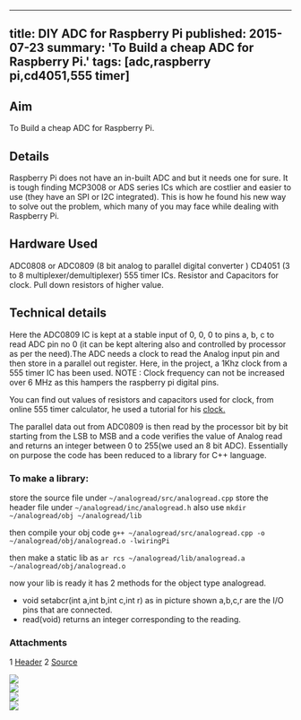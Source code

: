 <!-- ---
title: DIY ADC for Raspberry Pi
tags: [adc,raspberry pi,cd4051,555 timer]
layout: article
mode: normal
type: article
sharing: true
author: Suyash Yeotikar
show_author_profile: true
show_title: true
full_width: false
header: true
cover: /assets/images/blog/thumbnails/DIY ADC for Raspberry Pi.png
--- -->

---
title: DIY ADC for Raspberry Pi
published: 2015-07-23
summary: 'To Build a cheap ADC for Raspberry Pi.'
tags: [adc,raspberry pi,cd4051,555 timer]
---

## Aim
To Build a cheap ADC for Raspberry Pi.
<!--more-->

## Details
Raspberry Pi does not have an in-built ADC and but it needs one for sure. It is tough finding MCP3008 or ADS series ICs which are costlier and easier to use (they have an SPI or I2C integrated). This is how he found his new way to solve out the problem, which many of you may face while dealing with Raspberry Pi.

## Hardware Used 
ADC0808 or ADC0809 (8 bit analog to parallel digital converter )
CD4051 (3 to 8 multiplexer/demultiplexer)
555 timer ICs.
Resistor and Capacitors for clock.
Pull down resistors of higher value.

## Technical details
Here the ADC0809 IC is kept at a stable input of 0, 0, 0 to pins a, b, c to read ADC pin no 0 (it can be kept altering also and controlled by processor as per the need).The ADC needs a clock to read the Analog input pin and then store in a parallel out register. Here, in the project, a 1Khz clock from a 555 timer IC has been used.
NOTE : Clock frequency can not be increased over 6 MHz as this hampers the raspberry pi digital pins.

You can find out values of resistors and capacitors used for clock, from online 555 timer calculator, he used a tutorial for his [clock.](http://www.eng.buffalo.edu/shaw/student/m1_safety/01_home/ksb/ksb3/old_ksb3_timer.htm)

The parallel data out from ADC0809 is then read by the processor bit by bit starting from the LSB to MSB and a code verifies the value of Analog read and returns an integer between 0 to 255(we used an 8 bit ADC).
Essentially on purpose the code has been reduced to a library for C++ language.

### To make a library:

store the source file under `~/analogread/src/analogread.cpp`
store the header file under `~/analogread/inc/analogread.h`
also use
`mkdir ~/analogread/obj ~/analogread/lib`

then compile your obj code
`g++ ~/analogread/src/analogread.cpp -o ~/analogread/obj/analogread.o -lwiringPi`

then make a static lib as
`ar rcs ~/analogread/lib/analogread.a ~/analogread/obj/analogread.o`

now your lib is ready
it has 2 methods for the object type analogread.

- void setabcr(int a,int b,int c,int r)
as in picture shown a,b,c,r are the I/O pins that are connected.
- read(void)
returns an integer corresponding to the reading.

### Attachments

1 [Header](https://technopediabphc.files.wordpress.com/2015/07/header.docx)
2 [Source](https://technopediabphc.files.wordpress.com/2015/07/source.docx)


<div class="swiper swiper-demo">
  <div class="swiper__wrapper">
    <div class="swiper__slide"><img class="image image" src="{{site.baseurl}}/assets/images/blog/DIY-ADC-Raspi/pinout.png"/></div>
    <div class="swiper__slide"><img class="image image" src="{{site.baseurl}}/assets/images/blog/DIY-ADC-Raspi/PCB.png"/></div>
    <div class="swiper__slide"><img class="image image" src="{{site.baseurl}}/assets/images/blog/DIY-ADC-Raspi/exp.png"/></div>
    <div class="swiper__slide"><img class="image image" src="{{site.baseurl}}/assets/images/blog/DIY-ADC-Raspi/ADC.png"/></div>
  </div>
  <div class="swiper__button swiper__button--prev fas fa-chevron-left"></div>
  <div class="swiper__button swiper__button--next fas fa-chevron-right"></div>
</div>

<style>
.swiper-demo {
  height: auto;
}
</style>
<script>
{%- include scripts/lib/swiper.js -%}
var SOURCES = window.TEXT_VARIABLES.sources;
window.Lazyload.js(SOURCES.jquery, function() {
  $('.swiper-demo').swiper();
});
</script>